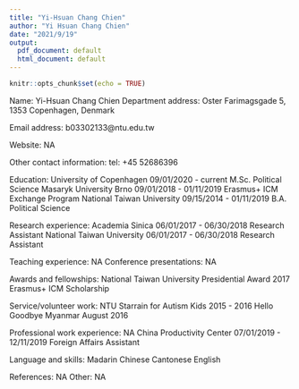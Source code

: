 ---
title: "Yi-Hsuan Chang Chien"
author: "Yi Hsuan Chang Chien"
date: "2021/9/19"
output:
  pdf_document: default
  html_document: default
---

```{r setup, include=FALSE}
knitr::opts_chunk$set(echo = TRUE)
```
Name: Yi-Hsuan Chang Chien
Department address: Oster Farimagsgade 5, 1353 Copenhagen, Denmark

Email address: b03302133@ntu.edu.tw

Website: NA

Other contact information: tel: +45 52686396

Education: 
  University of Copenhagen 09/01/2020 - current
    M.Sc. Political Science 
  Masaryk University Brno 09/01/2018 - 01/11/2019
    Erasmus+ ICM Exchange Program
  National Taiwan University 09/15/2014 - 01/11/2019
    B.A. Political Science
    
Research experience:
  Academia Sinica 06/01/2017 - 06/30/2018
    Research Assistant
  National Taiwan University 06/01/2017 - 06/30/2018
    Research Assistant
  
Teaching experience: NA
Conference presentations: NA 

Awards and fellowships:
  National Taiwan University Presidential Award 2017
  Erasmus+ ICM Scholarship
  
Service/volunteer work: 
  NTU Starrain for Autism Kids 2015 - 2016
  Hello Goodbye Myanmar August 2016
  
Professional work experience: NA
  China Productivity Center 07/01/2019 - 12/11/2019
    Foreign Affairs Assistant

Language and skills:
  Madarin Chinese
  Cantonese
  English

References: NA
Other: NA 
